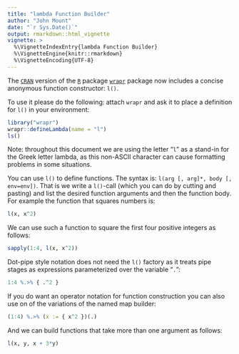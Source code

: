 ```yaml
---
title: "lambda Function Builder"
author: "John Mount"
date: "`r Sys.Date()`"
output: rmarkdown::html_vignette
vignette: >
  %\VignetteIndexEntry{lambda Function Builder}
  %\VignetteEngine{knitr::rmarkdown}
  %\VignetteEncoding{UTF-8}
---
```


The [`CRAN`](https://cran.r-project.org) version of the [`R`](https://www.r-project.org) package [`wrapr`](https://CRAN.R-project.org/package=wrapr) package now includes a concise anonymous function constructor: `l()`.

To use it please do the following: attach `wrapr` and ask it to place a definition for `l()` in your environment:

```r
library("wrapr")
wrapr::defineLambda(name = "l")
ls()
```

Note: throughout this document we are using the letter "`l`" as a stand-in for the Greek letter lambda, as this non-ASCII character can cause formatting problems in some situations.

You can use  `l()` to define functions.  The syntax is: `l(arg [, arg]*, body [, env=env])`.  That
is we write a  `l()`-call (which you can do by cutting and pasting) and list the desired function arguments and then the function body.  For example the function that squares numbers is:

```r
l(x, x^2)
```

We can use such a function to square the first four positive integers as follows:

```r
sapply(1:4, l(x, x^2))
```

Dot-pipe style notation does not need the `l()` factory as it treats pipe stages
as expressions parameterized over the variable "`.`":

```r
1:4 %.>% { .^2 }
```

If you do want an operator notation for function construction you can also use
on of the variations of the named map builder:

```r
(1:4) %.>% (x := { x^2 })(.)
```

And we can build functions that take more than one argument as follows:

```r
l(x, y, x + 3*y)
```


